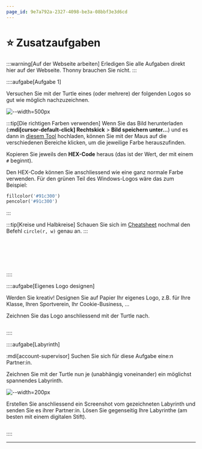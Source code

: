 ```yaml
---
page_id: 9e7a792a-2327-4098-be3a-08bbf3e3d6cd
---
```


# ⭐️ Zusatzaufgaben

:::warning[Auf der Webseite arbeiten] Erledigen Sie alle Aufgaben direkt hier auf der Webseite. Thonny brauchen Sie nicht. :::

::::aufgabe[Aufgabe 1]

<TaskState id="a348e952-ee38-4cab-a462-273eca98e970" />
Versuchen Sie mit der Turtle eines (oder mehrere) der folgenden Logos so gut wie möglich nachzuzeichnen.

![--width=500px](img/zusatz/logos.png)

:::tip[Die richtigen Farben verwenden] Wenn Sie das Bild herunterladen (**:mdi[cursor-default-click] Rechtskick** > **Bild speichern unter...**) und es dann in [diesem Tool](https://imagecolorpicker.com/) hochladen, können Sie mit der Maus auf die verschiedenen Bereiche klicken, um die jeweilige Farbe herauszufinden.

Kopieren Sie jeweils den **HEX-Code** heraus (das ist der Wert, der mit einem `#` beginnt).

Den HEX-Code können Sie anschliessend wie eine ganz normale Farbe verwenden. Für den grünen Teil des Windows-Logos wäre das zum Beispiel:

```py
fillcolor('#91c300')
pencolor('#91c300')
```

:::

:::tip[Kreise und Halbkreise] Schauen Sie sich im [Cheatsheet](../Cheatsheet-Turtle-Befehle) nochmal den Befehl `circle(r, w)` genau an. :::

```py live_py title=Windows id=02182a23-11fa-462b-b6af-e386767974ae

```

```py live_py title=Spotify id=3cb6b232-b6d6-4247-9f48-4d962c39412b

```

```py live_py title=Android id=b9cb1bf7-0293-4b3f-994a-f29d2039f8e0

```

```py live_py title=Instagram id=0056fe7b-1848-4c16-bad2-b961bc8a13fe

```

```py live_py title=Apple id=53f3adeb-33a3-4bc9-b03c-c592a3b94cf4

```

```py live_py title=YouTube id=ec85274b-35eb-4cd2-a833-a984dcf62ec2

```

::::

::::aufgabe[Eigenes Logo designen]

<TaskState id="36aa534a-651a-494c-9f08-06a30e0f61ee" />
Werden Sie kreativ! Designen Sie auf Papier Ihr eigenes Logo, z.B. für Ihre Klasse, Ihren Sportverein, Ihr
Cookie-Business, ...

Zeichnen Sie das Logo anschliessend mit der Turtle nach.

```py live_py title=logo.py id=fcefe2d0-7301-4714-a39b-c4bf18232609

```

::::

::::aufgabe[Labyrinth]

<TaskState id="f769eedb-d4ad-43ac-ac25-7dc1c8e11adc" />
:mdi[account-supervisor] Suchen Sie sich für diese Aufgabe eine:n Partner:in.

Zeichnen Sie mit der Turtle nun je (unabhängig voneinander) ein möglichst spannendes Labyrinth.

![--width=200px](img/zusatz/maze.svg)

Erstellen Sie anschliessend ein Screenshot vom gezeichneten Labyrinth und senden Sie es ihrer Partner:in. Lösen Sie gegenseitig Ihre Labyrinthe (am besten mit einem digitalen Stift).

```py live_py title=labyrinth.py id=964db73c-edca-4949-bdd0-46ca46b5f322

```

::::

---
